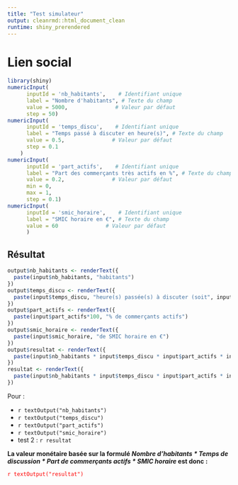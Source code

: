 ```yaml
---
title: "Test simulateur"
output: cleanrmd::html_document_clean
runtime: shiny_prerendered    
---
```


# Lien social

```r
library(shiny)
numericInput(
      inputId = 'nb_habitants',    # Identifiant unique
      label = "Nombre d'habitants", # Texte du champ
      value = 5000,               # Valeur par défaut
      step = 50)
numericInput(
      inputId = 'temps_discu',    # Identifiant unique
      label = "Temps passé à discuter en heure(s)", # Texte du champ
      value = 0.5,               # Valeur par défaut
      step = 0.1
    )
numericInput(
      inputId = 'part_actifs',    # Identifiant unique
      label = "Part des commerçants très actifs en %", # Texte du champ
      value = 0.2,               # Valeur par défaut
      min = 0,
      max = 1,
      step = 0.1)
numericInput(
      inputId = 'smic_horaire',    # Identifiant unique
      label = "SMIC horaire en €", # Texte du champ
      value = 60               # Valeur par défaut
      )
```

## Résultat

```r
output$nb_habitants <- renderText({
  paste(input$nb_habitants, "habitants")
})
output$temps_discu <- renderText({
  paste(input$temps_discu, "heure(s) passée(s) à discuter (soit", input$temps_discu*60, "minutes)")
})
output$part_actifs <- renderText({
  paste(input$part_actifs*100, "% de commerçants actifs")
})
output$smic_horaire <- renderText({
  paste(input$smic_horaire, "de SMIC horaire en €")
})
output$resultat <- renderText({
  paste(input$nb_habitants * input$temps_discu * input$part_actifs * input$smic_horaire, "€")
})
resultat <- renderText({
  paste(input$nb_habitants * input$temps_discu * input$part_actifs * input$smic_horaire, "€")
})
```

Pour : 

- `r textOutput("nb_habitants")` 
- `r textOutput("temps_discu")` 
- `r textOutput("part_actifs")` 
- `r textOutput("smic_horaire")` 
- test 2 : `r resultat` 

**La valeur monétaire basée sur la formulé _Nombre d'habitants * Temps de discussion * Part de commerçants actifs * SMIC horaire_ est donc :**

<FONT COLOR="red">

`r textOutput("resultat")` 

</FONT>

